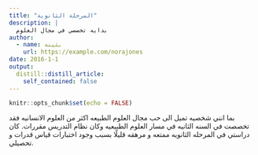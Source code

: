 ```yaml
---
title: "المرحلة الثانوية"
description: |
  بدايه تخصصي في مجال العلوم
author:
  - name: بثينه
    url: https://example.com/norajones
date: 2016-1-1
output:
  distill::distill_article:
    self_contained: false
---
```



```r
knitr::opts_chunk$set(echo = FALSE)
```

بما انني شخصيه تميل الى حب مجال العلوم الطبيعه اكثر من العلوم الانسانيه فقد تخصصت في السنه الثانيه في مسار العلوم الطبيعيه وكان نظام التدريس مقررات.
كان دراستي في المرحله الثانويه ممتعه و مرهقه قليلًا بسبب وجود اختبارات قياس قدرات و تحصيلي.




